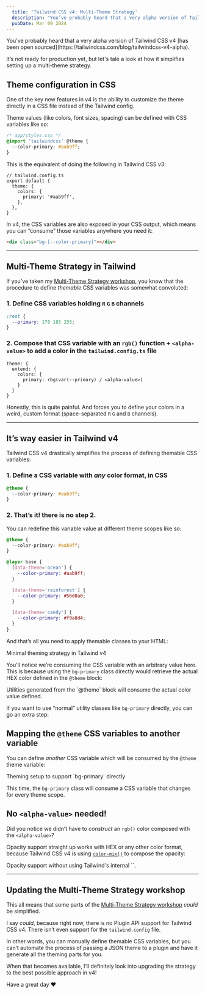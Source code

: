 ```yaml
---
  title: 'Tailwind CSS v4: Multi-Theme Strategy'
  description: "You’ve probably heard that a very alpha version of Tailwind CSS v4 has been open sourced. It’s not ready for production yet, but let's tale a look at how it simplifies setting up a multi-theme strategy."
  pubDate: Mar 09 2024
---
```




<IntroText>
  You’ve probably heard that a very alpha version of Tailwind CSS v4 [has been open sourced](https://tailwindcss.com/blog/tailwindcss-v4-alpha).

It’s not ready for production yet, but let's tale a look at how it simplifies setting up a multi-theme strategy.

</IntroText>

## Theme configuration in CSS

One of the key new features in v4 is the ability to customize the theme directly in a CSS file instead of the Tailwind config.

Theme values (like colors, font sizes, spacing) can be defined with CSS variables like so:

```css
/* app/styles.css */
@import 'tailwindcss' @theme {
  --color-primary: #aab9ff;
}
```

This is the equivalent of doing the following in Tailwind CSS v3:

```tsx
// tailwind.config.ts
export default {
  theme: {
    colors: {
      primary: '#aab9ff',
    },
  },
}
```

In v4, the CSS variables are also exposed in your CSS output, which means you can “consume” those variables anywhere you need it:

```html
<div class="bg-[--color-primary]"></div>
```

---

## Multi-Theme Strategy in Tailwind

If you’ve taken my [Multi-Theme Strategy workshop](https://www.protailwind.com/workshops/multi-theme-strategy), you know that the procedure to define _themable_ CSS variables was somewhat convoluted:

### 1. Define CSS variables holding `R` `G` `B` channels

```css
:root {
  --primary: 170 185 255;
}
```

### 2. Compose that CSS variable with an `rgb()` function + `<alpha-value>` to add a color in the `tailwind.config.ts` file

```tsx
theme: {
  extend: {
    colors: {
      primary: rbg(var(--primary) / <alpha-value>)
    }
  }
}
```

Honestly, this is quite painful. And forces you to define your colors in a weird, custom format (space-separated `R` `G` and `B` channels).

---

## It’s way easier in Tailwind v4

Tailwind CSS v4 drastically simplifies the process of defining themable CSS variables:

### 1. Define a CSS variable with _any_ color format, in CSS

```css
@theme {
  --color-primary: #aab9ff;
}
```

### 2. That’s it! there is no step 2.

You can redefine this variable value at different theme scopes like so:

```css
@theme {
  --color-primary: #aab9ff;
}

@layer base {
  [data-theme='ocean'] {
    --color-primary: #aab9ff;
  }

  [data-theme='rainforest'] {
    --color-primary: #56d0a0;
  }

  [data-theme='candy'] {
    --color-primary: #f9a8d4;
  }
}
```

And that’s all you need to apply themable classes to your HTML:

<CaptionImage src={theming1} alt="Minimal theming strategy in Tailwind v4">
  Minimal theming strategy in Tailwind v4
</CaptionImage>

You’ll notice we’re consuming the CSS variable with an arbitrary value here. This is because using the `bg-primary` class directly would retrieve the actual HEX color defined in the `@theme` block:

<CaptionImage src={theming2} alt="CSS class hover showing the HEX value consumption">
  Utilities generated from the `@theme` block will consume the actual color value defined.
</CaptionImage>

If you want to use “normal” utility classes like `bg-primary` directly, you can go an extra step:

## Mapping the `@theme` CSS variables to another variable

You can define _another_ CSS variable which will be consumed by the `@theme` theme variable:

<CaptionImage src={theming3} alt="Advanced theming setup">
  Theming setup to support `bg-primary` directly
</CaptionImage>

This time, the `bg-primary` class will consume a CSS variable that changes for every theme scope.

## No `<alpha-value>` needed!

Did you notice we didn’t have to _construct_ an `rgb()` color composed with the `<alpha-value>`?

Opacity support straight up works with HEX or any other color format, because Tailwind CSS v4 is using [`color-mix()`](https://developer.mozilla.org/en-US/docs/Web/CSS/color_value/color-mix) to compose the opacity:

<CaptionImage src={theming4} alt="Opacity support without alpha-value">
  Opacity support without using Tailwind's internal `<alpha-value>`.
</CaptionImage>

---

## Updating the Multi-Theme Strategy workshop

This all means that some parts of the [Multi-Theme Strategy workshop](https://www.protailwind.com/workshops/multi-theme-strategy) _could_ be simplified.

I say _could_, because right now, there is no Plugin API support for Tailwind CSS v4. There isn’t even support for the `tailwind.config` file.

In other words, you can manually define themable CSS variables, but you can’t automate the process of passing a JSON theme to a plugin and have it generate all the theming parts for you.

When that becomes available, I’ll definitely look into upgrading the strategy to the best possible approach in v4!

Have a great day ❤️
